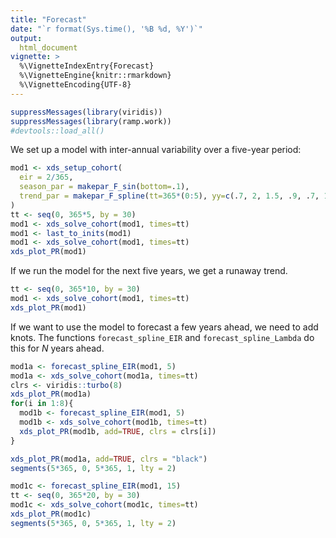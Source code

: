 ```yaml
---
title: "Forecast" 
date: "`r format(Sys.time(), '%B %d, %Y')`"
output:
  html_document 
vignette: >
  %\VignetteIndexEntry{Forecast}
  %\VignetteEngine{knitr::rmarkdown}
  %\VignetteEncoding{UTF-8}
---
```


```r
suppressMessages(library(viridis))
suppressMessages(library(ramp.work))
#devtools::load_all()
```

We set up a model with inter-annual variability over a five-year period:

```r
mod1 <- xds_setup_cohort(
  eir = 2/365,
  season_par = makepar_F_sin(bottom=.1),
  trend_par = makepar_F_spline(tt=365*(0:5), yy=c(.7, 2, 1.5, .9, .7, 1.5))
)
tt <- seq(0, 365*5, by = 30)
mod1 <- xds_solve_cohort(mod1, times=tt)
mod1 <- last_to_inits(mod1)
mod1 <- xds_solve_cohort(mod1, times=tt)
xds_plot_PR(mod1)
```

If we run the model for the next five years, we get a runaway trend. 

```r
tt <- seq(0, 365*10, by = 30)
mod1 <- xds_solve_cohort(mod1, times=tt)
xds_plot_PR(mod1)
```

If we want to use the model to forecast a few years ahead, we need to add knots. The functions `forecast_spline_EIR` and `forecast_spline_Lambda` do this for $N$ years ahead. 

```r
mod1a <- forecast_spline_EIR(mod1, 5)
mod1a <- xds_solve_cohort(mod1a, times=tt)
clrs <- viridis::turbo(8)
xds_plot_PR(mod1a)
for(i in 1:8){
  mod1b <- forecast_spline_EIR(mod1, 5)
  mod1b <- xds_solve_cohort(mod1b, times=tt)
  xds_plot_PR(mod1b, add=TRUE, clrs = clrs[i])
}

xds_plot_PR(mod1a, add=TRUE, clrs = "black")
segments(5*365, 0, 5*365, 1, lty = 2)
```
```r
mod1c <- forecast_spline_EIR(mod1, 15)
tt <- seq(0, 365*20, by = 30)
mod1c <- xds_solve_cohort(mod1c, times=tt)
xds_plot_PR(mod1c)
segments(5*365, 0, 5*365, 1, lty = 2)
```
